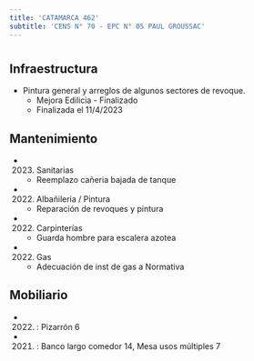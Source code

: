 ```yaml
---
title: 'CATAMARCA 462'
subtitle: 'CENS N° 70 - EPC N° 05 PAUL GROUSSAC'
---
```


#
## Infraestructura

* Pintura general y arreglos de algunos sectores de revoque. 
    + Mejora Edilicia - Finalizado 
    + Finalizada el 11/4/2023 






## Mantenimiento

*  (2023) Sanitarias 
    + Reemplazo cañeria bajada de tanque

*  (2022) Albañileria / Pintura 
    + Reparación de revoques y pintura

*  (2022) Carpinterías 
    + Guarda hombre para escalera azotea

*  (2022) Gas 
    + Adecuación de inst de gas a Normativa





## Mobiliario

*  (2022) : Pizarrón 6 

*  (2021) : Banco largo comedor 14, Mesa usos múltiples 7 



